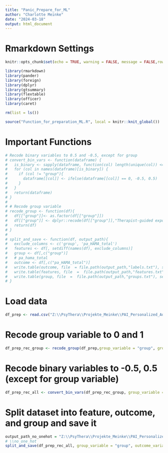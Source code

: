 ```yaml
---
title: "Panic_Prepare_for_ML"
author: "Charlotte Meinke"
date: "2024-03-18"
output: html_document
---
```


# Rmarkdown Settings
```r

knitr::opts_chunk$set(echo = TRUE, warning = FALSE, message = FALSE,rows.print = 6, cols.min.print = 3)

library(rmarkdown)
library(pander)
library(foreign)
library(dplyr)
library(gtsummary)
library(flextable)
library(officer)
library(caret)

rm(list = ls())
```

```r
source("Function_for_preparation_ML.R", local = knitr::knit_global())
```

# Important Functions
```r
# Recode binary variables to 0.5 and -0.5, except for group
# convert_bin_vars <- function(dataframe) {
#   is_binary <- sapply(dataframe, function(col) length(unique(col)) <= 2)
#   for (col in names(dataframe)[is_binary]) {
#     if (col != "group"){
#       dataframe[[col]] <- ifelse(dataframe[[col]] == 0, -0.5, 0.5)
#     }
#   }
#   return(dataframe)
# }
# 
# # Recode group variable
# recode_group <- function(df){
#   df[["group"]]<- as.factor(df[["group"]])
#   df[["group"]] <- dplyr::recode(df[["group"]],"Therapist-guided exposures" = "0", "Unguided exposures" = "1")
#   return(df)
# }
# 
# split_and_save <- function(df, output_path){
#   exclude_columns <- c('group', 'pa_HAMA_total')
#   features <- df[, setdiff(names(df), exclude_columns)]
#   group <- df[,c("group")]
#   # pa_hama_total
#   outcome <- df[,c("pa_HAMA_total")]
#   write.table(outcome, file  = file.path(output_path,"labels.txt"), sep = "\t",row.names = FALSE, col.names = TRUE)
#   write.table(features, file  =  file.path(output_path,"features.txt"), sep = "\t",row.names = FALSE, col.names = TRUE)
#   write.table(group, file  =  file.path(output_path,"groups.txt"), sep = "\t",row.names = FALSE, col.names = TRUE)
# }
```

# Load data
```r
df_prep <- read.csv("Z:\\PsyThera\\Projekte_Meinke\\PAI_Personalized_Advantage_Index\\4_Analysis_CM\\Datenaufbereitung_Panik\\data_Panic_prepared.csv")
```

# Recode group variable to 0 and 1 
```r
df_prep_rec_group <- recode_group(df_prep,group_variable = "group", group_0 = "Therapist-guided exposures", group_1 = "Unguided exposures")
```

# Recode binary variables to -0.5, 0.5 (except for group variable)
```r
df_prep_rec_all <- convert_bin_vars(df_prep_rec_group, group_variable = "group")
```

# Split dataset into feature, outcome, and group and save it 
```r
output_path_no_onehot = "Z:\\PsyThera\\Projekte_Meinke\\PAI_Personalized_Advantage_Index\\4_Analysis_CM\\Datenaufbereitung_Panik"
# \\no_one_hot
split_and_save(df_prep_rec_all, group_variable = "group", outcome_variable = "pa_HAMA_total", output_path_no_onehot)

```